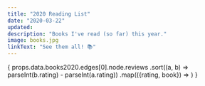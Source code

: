```yaml
---
title: "2020 Reading List"
date: "2020-03-22"
updated:
description: "Books I've read (so far) this year."
image: books.jpg
linkText: "See them all! 📚"
---
```



<List dense>
    {
        props.data.books2020.edges[0].node.reviews
            .sort((a, b) => parseInt(b.rating) - parseInt(a.rating))
            .map(({rating, book}) => 
                <ListItem button component="a" href={book.link} target="_blank" key={book.id}>
                    <ListItemAvatar>
                        <Avatar style={{height: 'auto'}} variant="rounded" alt={book.title} src={book.image_url} />
                    </ListItemAvatar>
                    <ListItemText
                        primary={book.title}
                        secondary={book.authors[0].name}
                    />
                    <Rating name="read-only" value={rating} readOnly />
                </ListItem>
            )
    }
</List>
